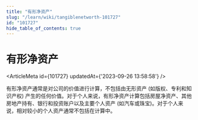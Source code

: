```yaml
---
title: "有形净资产"
slug: "/learn/wiki/tangiblenetworth-101727"
id: "101727"
hide_table_of_contents: true
---
```



# 有形净资产

<ArticleMeta id={101727} updatedAt={'2023-09-26 13:58:58'} />
<div className='border-solid border-b border-t-0 my-4 border-[var(--ifm-color-gray-300)]' />

有形净资产通常是对公司的价值进行计算，不包括由无形资产 (如版权、专利和知识产权) 产生的任何价值。对于个人来说，有形净资产计算包括房屋净资产、其他房地产持有、银行和投资账户以及主要个人资产 (如汽车或珠宝)。对于个人来说，相对较小的个人资产通常不包括在计算中。
